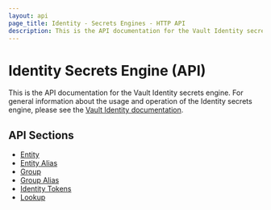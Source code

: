 ```yaml
---
layout: api
page_title: Identity - Secrets Engines - HTTP API
description: This is the API documentation for the Vault Identity secrets engine.
---
```


# Identity Secrets Engine (API)

This is the API documentation for the Vault Identity secrets engine. For general
information about the usage and operation of the Identity secrets engine, please
see the [Vault Identity documentation](/docs/secrets/identity).

## API Sections

- [Entity](/api-docs/secret/identity/entity)
- [Entity Alias](/api-docs/secret/identity/entity-alias)
- [Group](/api-docs/secret/identity/group)
- [Group Alias](/api-docs/secret/identity/group-alias)
- [Identity Tokens](/api-docs/secret/identity/tokens)
- [Lookup](/api-docs/secret/identity/lookup)
